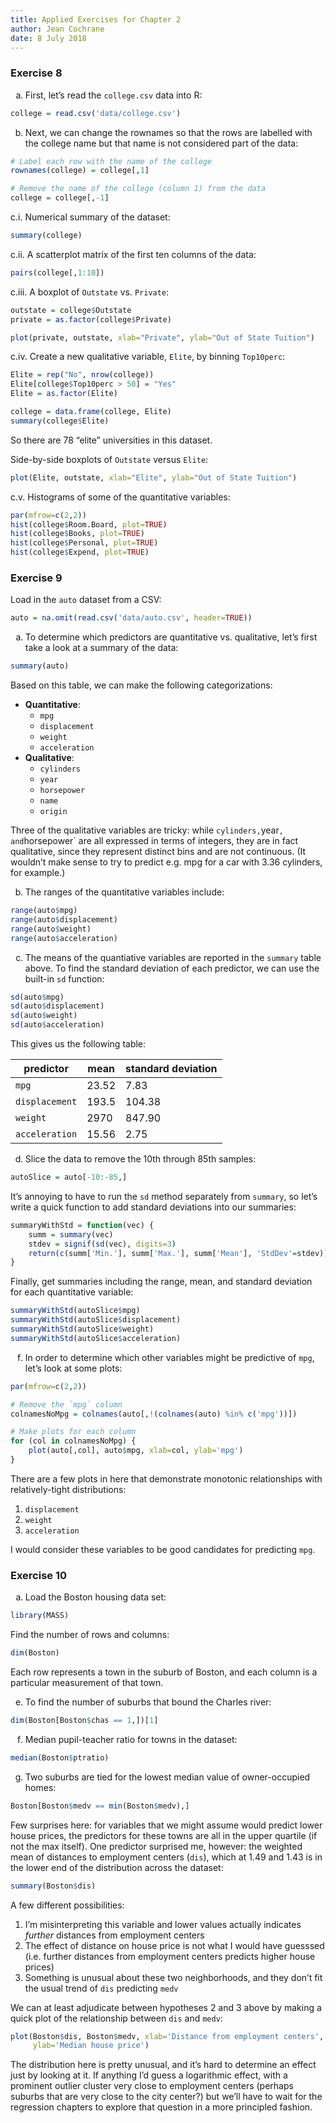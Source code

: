 ```yaml
---
title: Applied Exercises for Chapter 2
author: Jean Cochrane
date: 8 July 2018
---
```


### Exercise 8

a. First, let's read the `college.csv` data into R:

```r
college = read.csv('data/college.csv')
```

b. Next, we can change the rownames so that the rows are labelled with the
college name but that name is not considered part of the data:

```r
# Label each row with the name of the college
rownames(college) = college[,1]

# Remove the name of the college (column 1) from the data
college = college[,-1]
```

c.i. Numerical summary of the dataset:

```r
summary(college)
```

c.ii. A scatterplot matrix of the first ten columns of the data:

```r
pairs(college[,1:10])
```

c.iii. A boxplot of `Outstate` vs. `Private`:

```r
outstate = college$Outstate
private = as.factor(college$Private)

plot(private, outstate, xlab="Private", ylab="Out of State Tuition")
```

c.iv. Create a new qualitative variable, `Elite`, by binning `Top10perc`:

```r
Elite = rep("No", nrow(college))
Elite[college$Top10perc > 50] = "Yes"
Elite = as.factor(Elite)

college = data.frame(college, Elite)
summary(college$Elite)
```

So there are 78 "elite" universities in this dataset.

Side-by-side boxplots of `Outstate` versus `Elite`:

```r
plot(Elite, outstate, xlab="Elite", ylab="Out of State Tuition")
```

c.v. Histograms of some of the quantitative variables:

```r
par(mfrow=c(2,2))
hist(college$Room.Board, plot=TRUE)
hist(college$Books, plot=TRUE)
hist(college$Personal, plot=TRUE)
hist(college$Expend, plot=TRUE)
```

### Exercise 9

Load in the `auto` dataset from a CSV:

```r
auto = na.omit(read.csv('data/auto.csv', header=TRUE))
```

a. To determine which predictors are quantitative vs. qualitative, let's first
take a look at a summary of the data:

```r
summary(auto)
```

Based on this table, we can make the following categorizations:

- **Quantitative**:
  - `mpg`
  - `displacement`
  - `weight`
  - `acceleration`

- **Qualitative**:
  - `cylinders`
  - `year`
  - `horsepower`
  - `name`
  - `origin`

Three of the qualitative variables are tricky: while `cylinders, `year`, and
`horsepower` are
all expressed in terms of integers, they are in fact qualitative, since they
represent distinct bins and are not continuous. (It wouldn't make sense to try
to predict e.g. mpg for a car with 3.36 cylinders, for example.)

b. The ranges of the quantitative variables include:

```r
range(auto$mpg)
range(auto$displacement)
range(auto$weight)
range(auto$acceleration)
```

c. The means of the quantiative variables are reported in the `summary` table
above. To find the standard deviation of each predictor, we can use the built-in
`sd` function:

```r
sd(auto$mpg)
sd(auto$displacement)
sd(auto$weight)
sd(auto$acceleration)
```

This gives us the following table:

|    predictor    |  mean  | standard deviation |
| --------------- | ------ | ------------------ |
| `mpg`           | 23.52  | 7.83               |
| `displacement`  | 193.5  | 104.38             |
| `weight`        | 2970   | 847.90             |
| `acceleration`  | 15.56  | 2.75               |

d. Slice the data to remove the 10th through 85th samples:

```r
autoSlice = auto[-10:-85,]
```

It's annoying to have to run the `sd` method separately from `summary`, so
let's write a quick function to add standard deviations into our summaries:

```r
summaryWithStd = function(vec) {
    summ = summary(vec)
    stdev = signif(sd(vec), digits=3)
    return(c(summ['Min.'], summ['Max.'], summ['Mean'], 'StdDev'=stdev))
}
```

Finally, get summaries including the range, mean, and standard deviation for
each quantitative variable:

```r
summaryWithStd(autoSlice$mpg)
summaryWithStd(autoSlice$displacement)
summaryWithStd(autoSlice$weight)
summaryWithStd(autoSlice$acceleration)
```

f. In order to determine which other variables might be predictive of `mpg`,
let's look at some plots:

```r
par(mfrow=c(2,2))

# Remove the `mpg` column
colnamesNoMpg = colnames(auto[,!(colnames(auto) %in% c('mpg'))])

# Make plots for each column
for (col in colnamesNoMpg) {
    plot(auto[,col], auto$mpg, xlab=col, ylab='mpg')
}
```

There are a few plots in here that demonstrate monotonic relationships with
relatively-tight distributions:

1. `displacement`
2. `weight`
3. `acceleration`

I would consider these variables to be good candidates for predicting `mpg`.

### Exercise 10

a. Load the Boston housing data set:

```r
library(MASS)
```

Find the number of rows and columns:

```r
dim(Boston)
```

Each row represents a town in the suburb of Boston, and each column is
a particular measurement of that town.

e. To find the number of suburbs that bound the Charles river:

```r
dim(Boston[Boston$chas == 1,])[1]
```

f. Median pupil-teacher ratio for towns in the dataset:

```r
median(Boston$ptratio)
```

g. Two suburbs are tied for the lowest median value of owner-occupied homes:

```r
Boston[Boston$medv == min(Boston$medv),]
```

Few surprises here: for variables that we might assume would predict lower
house prices, the predictors for these towns are all in the upper quartile (if
not the max itself). One predictor surprised me, however: the weighted mean of
distances to employment centers (`dis`), which at 1.49 and 1.43 is in the lower
end of the distribution across the dataset:

```r
summary(Boston$dis)
```

A few different possibilities:

1. I'm misinterpreting this variable and lower values actually indicates
   _further_ distances from employment centers
2. The effect of distance on house price is not what I would have guesssed
   (i.e. further distances from employment centers predicts higher house prices)
3. Something is unusual about these two neighborhoods, and they don't fit the
   usual trend of `dis` predicting `medv`

We can at least adjudicate between hypotheses 2 and 3 above by making a quick
plot of the relationship between `dis` and `medv`:

```r
plot(Boston$dis, Boston$medv, xlab='Distance from employment centers',
     ylab='Median house price')
```

The distribution here is pretty unusual, and it's hard to determine an effect
just by looking at it. If anything I'd guess a logarithmic effect, with
a prominent outlier cluster very close to employment centers (perhaps suburbs
that are very close to the city center?) but we'll have to wait for the
regression chapters to explore that question in a more principled fashion.
